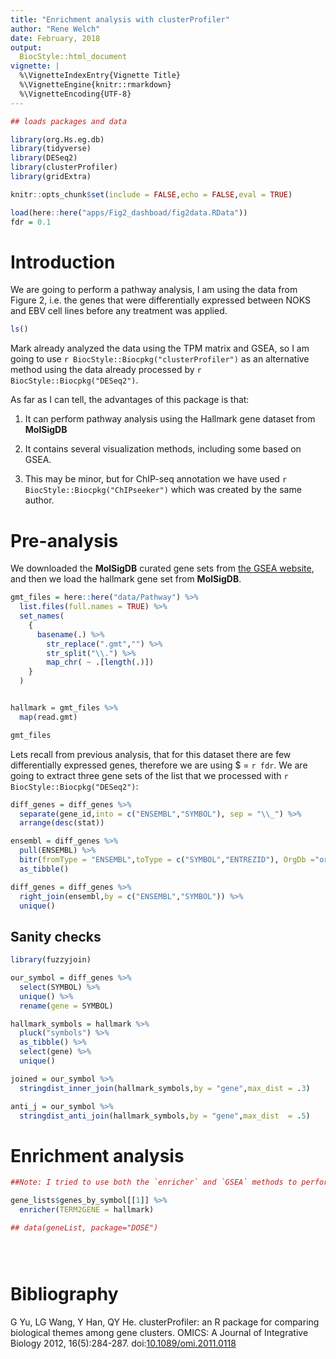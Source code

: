 ```yaml
---
title: "Enrichment analysis with clusterProfiler"
author: "Rene Welch"
date: February, 2018
output:
  BiocStyle::html_document
vignette: |
  %\VignetteIndexEntry{Vignette Title}
  %\VignetteEngine{knitr::rmarkdown}
  %\VignetteEncoding{UTF-8}
---
```



```r
## loads packages and data

library(org.Hs.eg.db)
library(tidyverse)
library(DESeq2)
library(clusterProfiler)
library(gridExtra)

knitr::opts_chunk$set(include = FALSE,echo = FALSE,eval = TRUE)

load(here::here("apps/Fig2_dashboad/fig2data.RData"))
fdr = 0.1


```

# Introduction

We are going to perform a pathway analysis, I am using the data from Figure 2, i.e. the genes that were differentially expressed between NOKS and EBV cell lines before any treatment was applied.

```r
ls()
```

Mark already analyzed the data using the TPM matrix and GSEA, so I am going to use `r BiocStyle::Biocpkg("clusterProfiler")` as an alternative method using the data already processed by `r BiocStyle::Biocpkg("DESeq2")`. 

As far as I can tell, the advantages of this package is that:

1. It can perform pathway analysis using the Hallmark gene dataset from **MolSigDB**

2. It contains several visualization methods, including some based on GSEA.

3. This may be minor, but for ChIP-seq annotation we have used `r BiocStyle::Biocpkg("ChIPseeker")` which was created by the same author.

# Pre-analysis

We downloaded the **MolSigDB** curated gene sets from [the GSEA website](http://software.broadinstitute.org/gsea/downloads.jsp), and then we load the hallmark gene set from **MolSigDB**.

```r

gmt_files = here::here("data/Pathway") %>% 
  list.files(full.names = TRUE) %>% 
  set_names(
    {
      basename(.) %>% 
        str_replace(".gmt","") %>% 
        str_split("\\.") %>% 
        map_chr( ~ .[length(.)])
    }
  )


hallmark = gmt_files %>% 
  map(read.gmt)

gmt_files

```

Lets recall from previous analysis, that for this dataset there are few differentially expressed genes, therefore we are using $\mbox{FDR} = `r fdr`. We are going to extract three gene sets of the list that we processed with `r BiocStyle::Biocpkg("DESeq2")`:

```r

diff_genes = diff_genes %>% 
  separate(gene_id,into = c("ENSEMBL","SYMBOL"), sep = "\\_") %>% 
  arrange(desc(stat))

ensembl = diff_genes %>% 
  pull(ENSEMBL) %>% 
  bitr(fromType = "ENSEMBL",toType = c("SYMBOL","ENTREZID"), OrgDb ="org.Hs.eg.db") %>% 
  as_tibble()

diff_genes = diff_genes %>% 
  right_join(ensembl,by = c("ENSEMBL","SYMBOL")) %>% 
  unique()

```

## Sanity checks

```r

library(fuzzyjoin)

our_symbol = diff_genes %>% 
  select(SYMBOL) %>% 
  unique() %>% 
  rename(gene = SYMBOL)

hallmark_symbols = hallmark %>% 
  pluck("symbols") %>% 
  as_tibble() %>% 
  select(gene) %>% 
  unique() 

joined = our_symbol %>% 
  stringdist_inner_join(hallmark_symbols,by = "gene",max_dist = .3)

anti_j = our_symbol %>% 
  stringdist_anti_join(hallmark_symbols,by = "gene",max_dist  = .5)


```



# Enrichment analysis


```r

##Note: I tried to use both the `enricher` and `GSEA` methods to perform pathway analysis using gene `SYMBOL`s. However, I wasn't able to use any of them. Probably due to the fact that only `r gene_lists$genes_by_symbol[[1]] %>% names %in% hallmark[[2]][,2] %>% mean %>% round(4)*100`% of the symbol names are in the hallmark gene set.

gene_lists$genes_by_symbol[[1]] %>% 
  enricher(TERM2GENE = hallmark)

## data(geneList, package="DOSE")





```


















# Bibliography

G Yu, LG Wang, Y Han, QY He. clusterProfiler: an R package for comparing biological themes among gene clusters. OMICS: A Journal of Integrative Biology 2012, 16(5):284-287. doi:[10.1089/omi.2011.0118](http://dx.doi.org/10.1089/omi.2011.0118)

